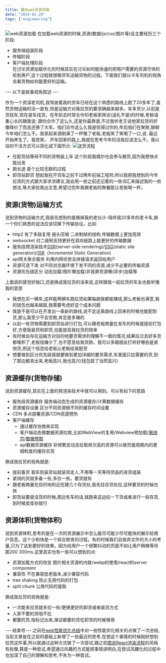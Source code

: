 ```yaml
---
title: 趣说web资源加载
date: "2024-02-29"
tags: ["engineering"]
---
```


![web资源加载](/static/images/thoughtStatic/thoughtAboutResource/custom.jpg)
在加载web资源的时候,资源(数据/js/css/图片等)会主要经历三个阶段:
* 服务端组装阶段
* 传输阶段
* 客户端处理阶段  
在讨论资源加载优化的时候其实在讨论如何能快速的把用户需要的资源尽快的给到用户,这个过程就很像货车运输货物的过程。下面我们就以卡车司机的视角去看货物如何能更好的运输。

--- 以下是故事视角叙述 ---

作为一个资深老司机,我驾驶着我的货车已经在这个熟悉的路线上跑了20多年了,虽然货物运输的活一直有,但是运输方对我拉货的要求确越来越多。车多货少,以前是货找车,现在是车找货。在年前去时常合作的老板家拜访(送礼不是)的时候,老板语重心长的跟我说: 跟你合作了这么久,还是你最靠谱,不过我听老王说他家拉货的好像降价了而且还换了大车。咱们合作这么久我是信得过你的,年后咱们在聚聚,聊聊今年咱们怎么干。我拿起来酒倒满了一杯敬了老板,老板笑了笑喝了一口,说: 最近开始养生了。我苦笑。
开车回家的路上,我就在思考今年的活我应该怎么干。我以往的干活方式可以简化成下面所示:
![送货流程](/static/images/thoughtStatic/thoughtAboutResource/transfer.jpg)  
* 在配货站等待不同的货物装上车 这个阶段我偶尔也会参与搬货,因为我想快点能出发
* 跑长途 是个比较无聊的过程
* 卸货站卸货 
想起我在开货车之前干过两年前端工程师,所以我把我想到的今年拉货的方式跟大家求求建议,我会用一些之前还记着的一些词汇来描述我的一些想法,等大家给我出主意,希望过完年我跟老板的聚餐能让老板喝一杯。

## 资源(货物)运输方式
说到货物的运输方式,我首先想到的是换掉我的老伙计-陪伴我20多年的老卡车,换一个你们熟悉的说法应该切换下传输协议。比如
* http2 有了多路复用 报头压缩 二进制帧的结构 传输数据上更加高效
* websocket 对二级制支持更好在双向链路上能更好的传输数据
* 服务段预渲染技术[SSR](https://www.patterns.dev/posts/server-side-rendering)(server-side rendering)/[SSG](https://www.patterns.dev/posts/static-rendering)(static site generation)/[ISR](https://www.patterns.dev/posts/incremental-static-rendering)（Incremental Static Generation)
* api网关聚合服务 利用内网优势去拼接请求返回给用户
* 资源可选下发 对不同浏览器环境下发不同的资源,减少不必要的传输资源
* 资源优先级区分 动态加载/图片懒加载/非首屏资源懒(异步)加载等


上面说的感觉好拗口,还是换成我拉货的话来说,这样跟我一起拉货的车友也能听懂我的意思
* 我想在买一辆车,这样能两辆车跑拉货如果每趟我都能赚钱,那么老板也满意,我的钱包也越来越鼓,我需要考虑好这个成本问题
* 我是不是可以在开发出一条新的路线,说不定这条路线上回来的时候也能配到货,那么我至少不会空跑,肯定是多赚的
* 以前一些货物需要到卸货站进行打包,可以跟老板商量在发车的时候就提前打包好,方便我装货和卸货,也能提高我拉货的效率
* 有时候会存在运输方对目的地要货需求的理解不一致的情况,结果拉过去好多货都堆积了,老板钱赚少了,也不愿意给我货款。我可以多跟朋友打听好哪些是紧俏货,把这个信息给老板让老板给我配货
* 想要做到区分优先级我就要做到更加详细的要货需求,车里面只拉需要的货,到了那边都卖出来,老板高兴,我也高兴(钱包鼓了当然高兴)

## 资源缓存(货物存储)
说到资源缓存,其实在上面的预渲染技术中就可以用到。可以有如下的思路
* 服务段资源缓存 服务端动态生成的资源缓存/计算数据缓存
* 资源缓存设置 区分不同资源做不同的缓存时间设置
* CDN 多点部署资源/CDN资源预热
* 客户端缓存 
    * 通过缓存协商来实现
    * 客户端动态做数据资源拉取,比如WebView的复用/Webview预加载/[离线包](https://icantunderstand.github.io/blog/cross-platform-offline)/[数据预取](https://icantunderstand.github.io/blog/cross-platform-prefetch)
    * api数据资源缓存 非频繁变动且拉取频次高的资源可以做页面周期内的更细粒度的缓存实现

换成我拉货的视角就是:
* 提前备货 我车到装货站就装货走人,不用等一天等待货品的进货组装
* 紧俏的货就多备一些,多拉一些。要货就有
* 跟老板商量在目的地附近在建几个存货处,我先往存货处拉,这样要货的时候也快
* 卸货站要是没货的时候,那边有车的话,就跑来这边拉一下货或者进行一些存货,到时候卖库存就行

## 资源体积(货物体积)
说到资源体积,思考的是在一次的资源展示中怎么能尽可能少尽可能快的展示给用户信息。这个少和快是一个综合取舍的过程。有的时候我们会放弃文件的大小的考量,只为了达到更好的效果。因为给用户一个频繁抖动的页面不如让用户稍微等待那200 300ms.这里其实也有一些可以想到的点:
* 资源加载方式的改变 图片相关资源的内联/webp的使用/react的server component
* 兼容性 不在兼容低老版本,减少兼容代码
* tree shaking 防止无用代码的打包
* split chunk 公用代码的提取

换成我拉货的视角就是:
* 一次能多拉货就多拉一些/更换更好的卸货或者装货方式
* 人家不要的货咱不拉
* 都要的货,咱标记出来,保证都要的货在卸货的时候够用


--- 结束号---
之前在[web性能优化总结](https://icantunderstand.github.io/blog/h5-performance)中对一些性能优化相关的点做了一次总结,当前文章是在之前的基础上新增了一些最近的思考,在想这个事情的时候刚好想到拉货这件事,所以就通过这种方式做了一次尝试,跟之前[图说React渲染流程](https://icantunderstand.github.io/blog/react-render-interpretation)的风格有些像,算是一种尝试,希望通过风趣的方式能把事情讲明白,在尝试风趣化的过程中也加深了自己的理解和思考,不失为一种尝试。


